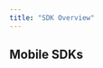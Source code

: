 ```yaml
---
title: "SDK Overview"
---
```


## Mobile SDKs 

<CardGroup>
  <Card
    title="Android SDK"
    icon="android"
    href="/developer-resources/sdk-integration/android/getting-started"
  ></Card>
  <Card
    title="iOS SDK"
    icon="apple"
    href="/developer-resources/sdk-integration/ios/installation"
  ></Card>
</CardGroup>
